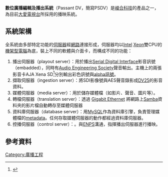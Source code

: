 '''數位廣播編輯及播出系統'''（Passant DV，簡寫PSDV）是[[嶸合科技|嶸合科技]]的產品之一，為目前[[大愛電視台|大愛電視台]]所採用的播映系統。

== 系統架構 ==
全系統由多部特定功能的[[伺服器|伺服器]]經[[網路|網路]]連接形成，伺服器均以[[Intel|Intel]] [[Xeon|Xeon]]雙CPU的[[機架型電腦|機架型電腦]]為底，裝上不同的軟體與介面卡，而構成不同的功能：

#播出伺服器（playout server）：用於播出[[Serial_Digital_Interface|Serial Digital Interface]]影音訊號（embadded），同時有[[Audio_Engineering_Society|Audio Engineering Society]]聲音輸出。主機上的兩張影音卡AJA Xena SD<ref>{{cite web |url=http://www.aja.com/html/products_windows_xena.html |title=存档副本 |accessdate=2006-07-20 |deadurl=yes |archiveurl=https://web.archive.org/web/20060720122108/http://www.aja.com/html/products_windows_xena.html |archivedate=2006-07-20 }}</ref>分別輸出彩色訊號與[[alpha訊號|alpha訊號]]。
#擷取伺服器（ingestion server）：將SDI影像號與AES聲音錄影成[[DV25|DV25]]的影音資料。
#媒體伺服器（media server）：用於儲存媒體檔（如影片、聲音、圖片等）。
#轉檔伺服器（translation server）：透過 [[Gigabit_Ethernet|Gigabit Ethernet]] 將網路上[[Samba|Samba]]資料夾的影片檔自動轉存至媒體伺服器
#資料庫伺服器（database server）：用[[MySQL|MySQL]]作為資料庫引擎，負責管理媒體檔的[[metadata|metadata]]。任何存取媒體伺服器的動作都經過資料庫伺服器。
#控播伺服器（control server）：。與[[ENPS|ENPS]]溝通，指揮播出伺服器進行播映。

==參考資料==
{{reflist}}

{{Media-stub}}

[[Category:廣播工程|Category:廣播工程]]